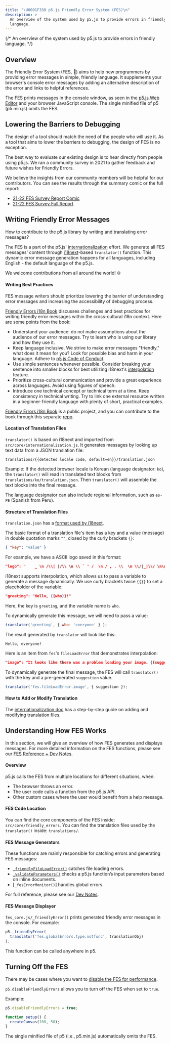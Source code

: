 ```yaml
---
title: "\U0001F338 p5.js Friendly Error System (FES)\n"
description: >
  An overview of the system used by p5.js to provide errors in friendly
  language.
---
```

{/* An overview of the system used by p5.js to provide errors in friendly language. */}



## Overview

The Friendly Error System (FES, 🌸) aims to help new programmers by providing error messages in simple, friendly language. It supplements your browser's console error messages by adding an alternative description of the error and links to helpful references.

The FES prints messages in the console window, as seen in the [p5.js Web Editor] and your browser JavaScript console. The single minified file of p5 (p5.min.js) omits the FES.

[p5.js Web Editor]: https://editor.p5js.org/

## Lowering the Barriers to Debugging

The design of a tool should match the need of the people who will use it. As a tool that aims to lower the barriers to debugging, the design of FES is no exception.

The best way to evaluate our existing design is to hear directly from people using p5.js. We ran a community survey in 2021 to gather feedback and future wishes for Friendly Errors.

We believe the insights from our community members will be helpful for our contributors. You can see the results through the summary comic or the full report:

* [21-22 FES Survey Report Comic]
* [21-22 FES Survey Full Report]

[21-22 FES Survey Report Comic]: https://almchung.github.io/p5jsFESsurvey/

[21-22 FES Survey Full Report]: https://observablehq.com/@almchung/p5-fes-21-survey

## Writing Friendly Error Messages

How to contribute to the p5.js library by writing and translating error messages?

The FES is a part of the p5.js' [internationalization] effort. We generate all FES messages' content through [i18next]-based `translator()` function. This dynamic error message generation happens for all languages, including English - the default language of the p5.js.

We welcome contributions from all around the world! 🌐

[internationalization]: https://github.com/processing/p5.js/blob/main/contributor_docs/internationalization.md

[i18next]: https://www.i18next.com/

#### Writing Best Practices

FES message writers should prioritize lowering the barrier of understanding error messages and increasing the accessibility of debugging process.

[Friendly Errors i18n Book] discusses challenges and best practices for writing friendly error messages within the cross-cultural i18n context. Here are some points from the book:

* Understand your audience: do not make assumptions about the audience of our error messages. Try to learn who is using our library and how they use it.
* Keep language inclusive. We strive to make error messages "friendly," what does it mean for you? Look for possible bias and harm in your language. Adhere to [p5.js Code of Conduct].
* Use simple sentences whenever possible. Consider breaking your sentence into smaller blocks for best utilizing i18next's [interpolation] feature.
* Prioritize cross-cultural communication and provide a great experience across languages. Avoid using figures of speech.
* Introduce one technical concept or technical term at a time. Keep consistency in technical writing. Try to link one external resource written in a beginner-friendly language with plenty of short, practical examples.

[Friendly Errors i18n Book]: https://almchung.github.io/p5-fes-i18n-book/

[interpolation]: https://www.i18next.com/translation-function/interpolation

[p5.js Code of Conduct]: https://github.com/processing/p5.js/blob/main/CODE_OF_CONDUCT.md#p5js-code-of-conduct

[expert blind spots]: https://tilt.colostate.edu/TipsAndGuides/Tip/181

[Friendly Errors i18n Book] is a public project, and you can contribute to the book through this separate [repo].

[repo]: https://github.com/almchung/p5-fes-i18n-book

#### Location of Translation Files

`translator()` is based on i18next and imported from `src/core/internationalization.js`. It generates messages by looking up text data from a JSON translation file:

```
translations/{{detected locale code, default=en}}/translation.json
```

Example:
If the detected browser locale is Korean (language designator: `ko`), the `translator()` will read in translated text blocks from `translations/ko/translation.json`. Then `translator()` will assemble the text blocks into the final message.

The language designator can also include regional information, such as `es-PE` (Spanish from Peru).

#### Structure of Translation Files

`translation.json` has a [format used by i18next](https://www.i18next.com/misc/json-format/).

The basic format of a translation file's item has a key and a value (message) in double quotation marks `""`, closed by the curly brackets `{}`:

```json
{ "key": "value" }
```

For example, we have a ASCII logo saved in this format:

```json
"logo": "    _ \n /\\| |/\\ \n \\ ` ' /  \n / , . \\  \n \\/|_|\\/ \n\n"
```

i18next supports interpolation, which allows us to pass a variable to generate a message dynamically. We use curly brackets twice `{{}}` to set a placeholder of the variable:

```json
"greeting": "Hello, {{who}}!"
```

Here, the key is `greeting`, and the variable name is `who`.

To dynamically generate this message, we will need to pass a value:

```javascript
translator('greeting', { who: 'everyone' } );
```

The result generated by `translator` will look like this:

```
Hello, everyone!
```

Here is an item from `fes`'s `fileLoadError` that demonstrates interpolation:

```json
"image": "It looks like there was a problem loading your image. {{suggestion}}"
```

To dynamically generate the final message, the FES will call `translator()` with the key and a pre-generated `suggestion` value.

```javascript
translator('fes.fileLoadError.image', { suggestion });
```

#### How to Add or Modify Translation

The [internationalization doc] has a step-by-step guide on adding and modifying translation files.

[internationalization doc]: https://github.com/processing/p5.js/blob/main/contributor_docs/internationalization.md

## Understanding How FES Works

In this section, we will give an overview of how FES generates and displays messages. For more detailed information on the FES functions, please see our [FES Reference + Dev Notes].

[FES Reference + Dev Notes]: https://github.com/processing/p5.js/tree/main/src/core/friendly_errors#fes-reference-and-notes-from-developers

#### Overview

p5.js calls the FES from multiple locations for different situations, when:

* The browser throws an error.
* The user code calls a function from the p5.js API.
* Other custom cases where the user would benefit from a help message.

#### FES Code Location

You can find the core components of the FES inside:
`src/core/friendly_errors`.
You can find the translation files used by the `translator()` inside:
`translations/`.

#### FES Message Generators

These functions are mainly responsible for catching errors and generating FES messages:

* [`_friendlyFileLoadError()`] catches file loading errors.
* [`_validateParameters()`] checks a p5.js function’s input parameters based on inline documents.
* \[`_fesErrorMonitor()`] handles global errors.

For full reference, please see our [Dev Notes].

[`_friendlyFileLoadError()`]: https://github.com/processing/p5.js/blob/main/contributor_docs/fes_contribution_guide.md#_friendlyerror

[`_validateParameters()`]: https://github.com/processing/p5.js/blob/main/contributor_docs/fes_contribution_guide.md#_validateparameters

[`_fesErrorMontitor()`]: https://github.com/processing/p5.js/blob/main/contributor_docs/fes_contribution_guide.md#feserrormonitor

[Dev Notes]: https://github.com/processing/p5.js/blob/main/contributor_docs/fes_contribution_guide.md#-development-notes

#### FES Message Displayer

`fes_core.js/_friendlyError()` prints generated friendly error messages in the console. For example:

```javascript
p5._friendlyError(
  translator('fes.globalErrors.type.notfunc', translationObj)
);
```

This function can be called anywhere in p5.

## Turning Off the FES

There may be cases where you want to [disable the FES for performance].

`p5.disableFriendlyErrors` allows you to turn off the FES when set to `true`.

Example:

```javascript
p5.disableFriendlyErrors = true;

function setup() {
  createCanvas(100, 50);
}
```

The single minified file of p5 (i.e., p5.min.js) automatically omits the FES.

[disable the FES for performance]: https://github.com/processing/p5.js/wiki/Optimizing-p5.js-Code-for-Performance#disable-the-friendly-error-system-fes
